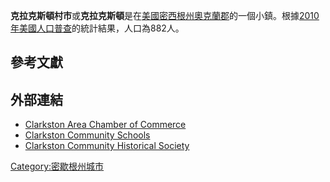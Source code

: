 {{Infobox settlement
|name                  = 克拉克斯頓 (密西根州)
|official_name         = 克拉克斯頓村市
|native_name           = <!-- for cities whose native name is not in English -->
|settlement_type       = 市
|motto                 = 
|image_skyline         = 
|imagesize             = 
|image_caption         = 
|image_flag            = 
|flag_size             =
|image_seal            = 
|seal_size             =
|image_shield          = 
|shield_size           =
|city_logo             =
|citylogo_size         =
|image_map             =
|mapsize               = 
|map_caption           = 克拉克斯頓 (密西根州)的位置
|image_map1            = 
|mapsize1              = 
|map_caption1          =  
|image_dot_map         =
|dot_mapsize           =
|dot_map_caption       = 
|dot_x                 = 
|dot_y                 =
|pushpin_map           = <!-- the name of a location map as per http://en.wikipedia.org/wiki/Template:Location_map -->
|pushpin_label_position = <!-- the position of the pushpin label: left, right, top, bottom, none -->
|pushpin_map_caption   =
|pushpin_mapsize       =
|coordinates_display   = inline,title
|coordinates_region    = US-MI
|subdivision_type      = '''國家'''
|subdivision_name      = [[美國|美國]]
|subdivision_type1     = '''州'''
|subdivision_name1     = [[密西根州|密西根州]]
|subdivision_type2     = '''郡'''
|subdivision_name2     = [[奧克蘭縣_(密西根州)|奧克蘭郡]]
|subdivision_type3     = 
|subdivision_name3     = 
|subdivision_type4     =   
|subdivision_name4     = 
|government_footnotes  =
|government_type       =
|leader_title          = 
|leader_name           = 
|leader_title1         = <!-- for places with, say, both a mayor and a city manager -->
|leader_name1          = 
|leader_title2         = 
|leader_name2          = 
|leader_title3         = 
|leader_name3          =
|leader_title4         =
|leader_name4          =
|established_title     = 建立<!-- Settled -->
|established_date      = 1830年
|established_title2    = 建制<!-- Incorporated (town) -->
|established_date2     = 1884年<ref>{{Cite web |url=http://www.infomi.com/city/clarkston/ |title=Clarkston, Michigan 48346 – InfoMI.com<!-- Bot generated title --> |accessdate=2013-09-04 |archive-date=2020-10-20 |archive-url=https://web.archive.org/web/20201020234333/https://www.infomi.com/city/clarkston/ |dead-url=no }}</ref> (village)
|established_title3    = <!-- Incorporated (city) -->
|established_date3     = 
<!-- Area -->
|unit_pref                = Imperial
|area_footnotes           =<ref name ="Gazetteer files">{{cite web|title=US Gazetteer files 2010|url=http://www.census.gov/geo/www/gazetteer/files/Gaz_places_national.txt|publisher=[[United_States_Census_Bureau|United States Census Bureau]]|accessdate=2012-11-25|archive-url=https://www.webcitation.org/699nOulzi?url=http://www.census.gov/geo/www/gazetteer/files/Gaz_places_national.txt|archive-date=2012-07-14|dead-url=yes}}</ref>
|area_magnitude           = 
|area_total_km2           = 1.32
|area_land_km2            = 1.14
|area_water_km2           = 0.18
|area_total_sq_mi         = 0.51
|area_land_sq_mi          = 0.44
|area_water_sq_mi         = 0.07
|area_water_percent    = 9.80
|area_urban_km2        = 
|area_urban_sq_mi      = 
|area_metro_km2        = 
|area_metro_sq_mi      = 
<!-- Population -->
|population_as_of         = [[2010年美國人口普查|2010]]
|population_est           = 893
|pop_est_as_of            = 2012<ref name="2012 Pop Estimate">{{cite web|title=Population Estimates|url=http://www.census.gov/popest/data/cities/totals/2012/SUB-EST2012.html|publisher=[[United_States_Census_Bureau|United States Census Bureau]]|accessdate=2013-06-03|archive-url=https://www.webcitation.org/6HQu4Spqa?url=http://www.census.gov/popest/data/cities/totals/2012/SUB-EST2012.html|archive-date=2013-06-17|dead-url=yes}}</ref>
|population_footnotes     =
|population_total         = 882
|population_density_km2   = 773.9
|population_density_sq_mi = 2004.5
|population_note       = 
|population_metro                =
|population_density_metro_km2    =
|population_density_metro_sq_mi  =
|population_urban                = 
|population_density_urban_km2    =
|population_density_urban_sq_mi  =
|population_blank1_title         = 
|population_blank1               = 
|population_density_blank1_km2   = 
|population_density_blank1_sq_mi = 
|timezone              = [[Eastern_Standard_Time_Zone|EST]]
|utc_offset            = -5
|timezone_DST          = [[Eastern_Daylight_Time|EDT]]
|utc_offset_DST        = -4 
|latd=42 |latm=44 |lats=01 |latNS=N
|longd=83 |longm=25 |longs=08 |longEW=W
|elevation_footnotes   = <!--for references: use  tags-->
|elevation_m           = 
|elevation_ft          = 
|postal_code_type      = ZIP code
|postal_code           = 48346
|area_code             = 248
|blank_name            = [[Federal_Information_Processing_Standard|FIPS code]]
|blank_info            = 26-82450{{GR|2|dateform=mdy}}
|blank1_name           = [[地名信息系统|GNIS]] feature ID
|blank1_info           = 623384<ref>{{gnis|623384}}</ref>
|website               = 
|footnotes             = 
}}

'''克拉克斯頓村市'''或'''克拉克斯頓'''是在[[美國|美國]][[密西根州|密西根州]][[奧克蘭縣_(密西根州)|奧克蘭郡]]{{tsl|en|Independence Township, Michigan||獨立鄉}}的一個小鎮。根據[[2010年美國人口普查|2010年美國人口普查]]的統計結果，人口為882人。


==參考文獻==
{{Reflist}}

==外部連結==
{{Portal|Metro Detroit}}
*[http://www.clarkston.org/ Clarkston Area Chamber of Commerce] {{Wayback|url=http://www.clarkston.org/ |date=20201108033728 }}
*[https://web.archive.org/web/20061004004939/http://www.clarkston.k12.mi.us/education/district/district.php?sectionid=1 Clarkston Community Schools]
*[http://www.clarkstonhistorical.org/ Clarkston Community Historical Society] {{Wayback|url=http://www.clarkstonhistorical.org/ |date=20201025085509 }}

[[Category:密歇根州城市|Category:密歇根州城市]]